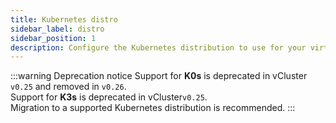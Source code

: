 ```yaml
---
title: Kubernetes distro
sidebar_label: distro
sidebar_position: 1
description: Configure the Kubernetes distribution to use for your virtual cluster.
---
```



:::warning Deprecation notice
Support for **K0s** is deprecated in vCluster `v0.25` and removed in `v0.26`.  
Support for **K3s** is deprecated in vCluster`v0.25`.  
Migration to a supported Kubernetes distribution is recommended.
:::

<Distros/>


